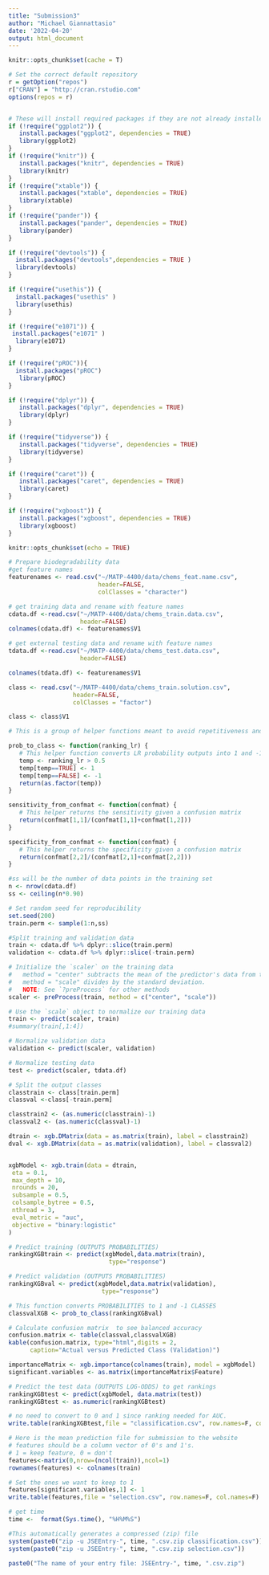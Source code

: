 ```yaml
---
title: "Submission3"
author: "Michael Giannattasio"
date: '2022-04-20'
output: html_document
---
```


```r
knitr::opts_chunk$set(cache = T)

# Set the correct default repository
r = getOption("repos")
r["CRAN"] = "http://cran.rstudio.com"
options(repos = r)


# These will install required packages if they are not already installed
if (!require("ggplot2")) {
   install.packages("ggplot2", dependencies = TRUE)
   library(ggplot2)
}
if (!require("knitr")) {
   install.packages("knitr", dependencies = TRUE)
   library(knitr)
}
if (!require("xtable")) {
   install.packages("xtable", dependencies = TRUE)
   library(xtable)
}
if (!require("pander")) {
   install.packages("pander", dependencies = TRUE)
   library(pander)
}

if (!require("devtools")) {
  install.packages("devtools",dependencies = TRUE ) 
  library(devtools)
}

if (!require("usethis")) {
  install.packages("usethis" ) 
  library(usethis)
}

if (!require("e1071")) {
 install.packages("e1071" ) 
  library(e1071)
}

if (!require("pROC")){
  install.packages("pROC")
   library(pROC)
} 

if (!require("dplyr")) {
   install.packages("dplyr", dependencies = TRUE)
   library(dplyr)
}

if (!require("tidyverse")) {
   install.packages("tidyverse", dependencies = TRUE)
   library(tidyverse)
}

if (!require("caret")) {
   install.packages("caret", dependencies = TRUE)
   library(caret)
}

if (!require("xgboost")) {
   install.packages("xgboost", dependencies = TRUE)
   library(xgboost)
}

knitr::opts_chunk$set(echo = TRUE)
```

```r
# Prepare biodegradability data 
#get feature names 
featurenames <- read.csv("~/MATP-4400/data/chems_feat.name.csv",
                         header=FALSE, 
                         colClasses = "character")

# get training data and rename with feature names
cdata.df <-read.csv("~/MATP-4400/data/chems_train.data.csv",
                    header=FALSE)
colnames(cdata.df) <- featurenames$V1

# get external testing data and rename with feature names
tdata.df <-read.csv("~/MATP-4400/data/chems_test.data.csv",
                    header=FALSE) 

colnames(tdata.df) <- featurenames$V1

class <- read.csv("~/MATP-4400/data/chems_train.solution.csv",
                  header=FALSE, 
                  colClasses = "factor") 

class <- class$V1
```
```r
# This is a group of helper functions meant to avoid repetitiveness and shorten presentation output

prob_to_class <- function(ranking_lr) {
   # This helper function converts LR probability outputs into 1 and -1 classes
   temp <- ranking_lr > 0.5
   temp[temp==TRUE] <- 1
   temp[temp==FALSE] <- -1 
   return(as.factor(temp))
}
```

\tiny
```r
sensitivity_from_confmat <- function(confmat) {
   # This helper returns the sensitivity given a confusion matrix
   return(confmat[1,1]/(confmat[1,1]+confmat[1,2]))
}

specificity_from_confmat <- function(confmat) {
   # This helper returns the specificity given a confusion matrix
   return(confmat[2,2]/(confmat[2,1]+confmat[2,2]))
}
```

\tiny
```r
#ss will be the number of data points in the training set
n <- nrow(cdata.df)
ss <- ceiling(n*0.90)

# Set random seed for reproducibility
set.seed(200)
train.perm <- sample(1:n,ss)

#Split training and validation data
train <- cdata.df %>% dplyr::slice(train.perm) 
validation <- cdata.df %>% dplyr::slice(-train.perm) 
```

\tiny
```r
# Initialize the `scaler` on the training data
#   method = "center" subtracts the mean of the predictor's data from the predictor values
#   method = "scale" divides by the standard deviation.
#   NOTE: See `?preProcess` for other methods
scaler <- preProcess(train, method = c("center", "scale")) 

# Use the `scale` object to normalize our training data
train <- predict(scaler, train) 
#summary(train[,1:4])

# Normalize validation data
validation <- predict(scaler, validation) 

# Normalize testing data
test <- predict(scaler, tdata.df) 

# Split the output classes
classtrain <- class[train.perm]
classval <-class[-train.perm]
```

\tiny
```r
classtrain2 <- (as.numeric(classtrain)-1)
classval2 <- (as.numeric(classval)-1)

dtrain <- xgb.DMatrix(data = as.matrix(train), label = classtrain2)
dval <- xgb.DMatrix(data = as.matrix(validation), label = classval2)


xgbModel <- xgb.train(data = dtrain, 
 eta = 0.1,
 max_depth = 10, 
 nrounds = 20,
 subsample = 0.5,
 colsample_bytree = 0.5,
 nthread = 3,
 eval_metric = "auc",
 objective = "binary:logistic"
)

# Predict training (OUTPUTS PROBABILITIES)
rankingXGBtrain <- predict(xgbModel,data.matrix(train),
                            type="response") 

# Predict validation (OUTPUTS PROBABILITIES)
rankingXGBval <- predict(xgbModel,data.matrix(validation),
                          type="response") 
```

\tiny
```r
# This function converts PROBABILITIES to 1 and -1 CLASSES
classvalXGB <- prob_to_class(rankingXGBval)

# Calculate confusion matrix  to see balanced accuracy
confusion.matrix <- table(classval,classvalXGB)
kable(confusion.matrix, type="html",digits = 2,
      caption="Actual versus Predicted Class (Validation)")
```



\tiny
```r
importanceMatrix <- xgb.importance(colnames(train), model = xgbModel)
significant.variables <- as.matrix(importanceMatrix$Feature)
```

```r
# Predict the test data (OUTPUTS LOG-ODDS) to get rankings
rankingXGBtest <- predict(xgbModel, data.matrix(test))
rankingXGBtest <- as.numeric(rankingXGBtest)

# no need to convert to 0 and 1 since ranking needed for AUC.
write.table(rankingXGBtest,file = "classification.csv", row.names=F, col.names=F)
```

\tiny
```r
# Here is the mean prediction file for submission to the website 
# features should be a column vector of 0's and 1's. 
# 1 = keep feature, 0 = don't
features<-matrix(0,nrow=(ncol(train)),ncol=1)
rownames(features) <- colnames(train)

# Set the ones we want to keep to 1
features[significant.variables,1] <- 1
write.table(features,file = "selection.csv", row.names=F, col.names=F)
```

\tiny
```r
# get time
time <-  format(Sys.time(), "%H%M%S")

#This automatically generates a compressed (zip) file 
system(paste0("zip -u JSEEntry-", time, ".csv.zip classification.csv"))
system(paste0("zip -u JSEEntry-", time, ".csv.zip selection.csv"))

paste0("The name of your entry file: JSEEntry-", time, ".csv.zip")
```

